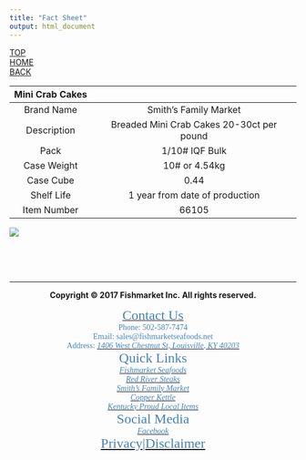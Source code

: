 ```yaml
---
title: "Fact Sheet"
output: html_document
---
```

<div id="backtop"><a href="#">TOP</a></div>
<div id="backhome"><a href="index.html">HOME</a></div>
<div id="backpage"><a href="Brand_SmithFamilyMarket.html">BACK</a></div>

<font size=4>

Mini Crab Cakes|
:---:|:---:
Brand Name|Smith's Family Market
Description|Breaded Mini Crab Cakes	20-30ct per pound
Pack|1/10# IQF Bulk
Case Weight|10# or 4.54kg
Case Cube|0.44
Shelf Life|1 year from date of production
Item Number|66105

</font>

![](https://raw.githubusercontent.com/HarryLu95/Fishmarket-Website/master/Product%20Photos/CK%20%26%20SFM/Crab%20Cakes.jpg)

<br>
<br>
<br>

---

<footer>

<center>**Copyright &copy; 2017 Fishmarket Inc. All rights reserved.**</center>

<font face="Calibri" color=SteelBlue>

<div class="footer_contact"><center>
[<font color=SteelBlue size=5>Contact Us</font>](Contact.html)  
Phone: 502-587-7474  
Email: sales@fishmarketseafoods.net  
Address: [<font color=SteelBlue>*1406 West Chestnut St, Louisville, KY 40203*</font>](https://www.google.com/maps/place/1406+W+Chestnut+St,+Louisville,+KY+40203)
</center></div>

<div class="footer_quicklink"><center>
<font color=SteelBlue size=5>Quick Links</font>  
[<font color=SteelBlue>*Fishmarket Seafoods*</font>](Brand_FishmarketSeafoods.html)  
[<font color=SteelBlue>*Red River Steaks*</font>](Brand_RedRiverSteaks.html)  
[<font color=SteelBlue>*Smith's Family Market*</font>](Brand_SmithFamilyMarket.html)  
[<font color=SteelBlue>*Copper Kettle*</font>](Brand_CopperKettle.html)  
[<font color=SteelBlue>*Kentucky Proud Local Items*</font>](Brand_KentuckyProud.html)
</center></div>

<div class="footer_social_privacy"><center>
<font color=SteelBlue size=5>Social Media</font>  
<i class="fa fa-facebook-official" aria-hidden="true"> [<font color=SteelBlue>Facebook</font>](https://www.facebook.com/FishmarketInc/)</i>  
<font color=SteelBlue size=5>[<font color=SteelBlue>Privacy</font>](Privacy.html)|[<font color=SteelBlue>Disclaimer</font>](Disclaimer.html)</font>
</center></div>

</font>

</footer>